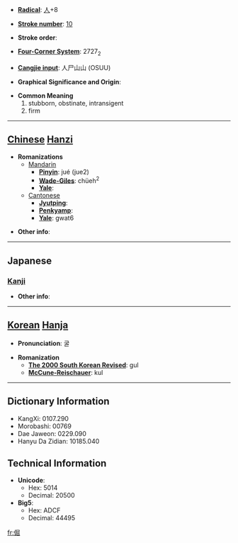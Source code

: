 * '''[[Wiktionary:Chinese radical index| Radical]]''': [[Wiktionary:Chinese radical index 人|人]]+8

* '''[[Wiktionary:Chinese total strokes index|Stroke number]]''': [[Wiktionary:Chinese total strokes index 10|10]]

* '''Stroke order''': 

* '''[[Wiktionary:Chinese four corner index|Four-Corner System]]''': 2727<sub>2</sub>

* '''[[Wiktionary:Chinese Cangjie index|Cangjie input]]''': 人尸山山 (OSUU)

* '''Graphical Significance and Origin''': 

* '''Common Meaning'''
*#stubborn, obstinate, intransigent
*# firm


----

== [[Chinese]] [[Hanzi]] ==

* '''Romanizations'''
** [[Mandarin]]
*** '''[[Pinyin]]''': jué (jue2)
*** '''[[Wade-Giles]]''': chüeh<sup>2</sup>
*** '''[[Yale]]''': 
**[[Cantonese]]
***'''[[Jyutping]]''':
***'''[[Penkyamp]]''': 
***'''[[Yale]]''': gwat6

* '''Other info''': 

----

==Japanese==
===[[Kanji]]===
{{kanji|on readings=[[くつ]] (kutsu)|kun readings=[[つよい]] (tsuyoi)}}

* '''Other info''':  

----

== [[Korean]] [[Hanja]] ==

* '''Pronunciation''': 굴

* '''Romanization'''
** '''[[The 2000 South Korean Revised Romanization|The 2000 South Korean Revised]]''': gul
** '''[[McCune-Reischauer]]''': kul

----

== Dictionary Information ==

* KangXi: 0107.290
* Morobashi: 00769
* Dae Jaweon: 0229.090
* Hanyu Da Zidian: 10185.040

== Technical Information ==

* '''Unicode''':
** Hex: 5014
** Decimal: 20500
* '''Big5''':
** Hex: ADCF
** Decimal: 44495

[[fr:倔]]